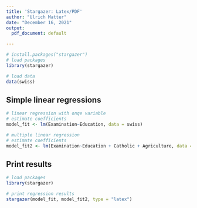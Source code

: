 ```yaml
---
title: 'Stargazer: Latex/PDF'
author: "Ulrich Matter"
date: "December 16, 2021"
output:
  pdf_document: default

---
```




```r
# install.packages("stargazer")
# load packages
library(stargazer)

# load data
data(swiss)

```



## Simple linear regressions
```r

# linear regression with onqe variable
# estimate coefficients
model_fit <- lm(Examination~Education, data = swiss)

# multiple linear regression
# estimate coefficients
model_fit2 <- lm(Examination~Education + Catholic + Agriculture, data = swiss)


```


## Print results
```r
# load packages
library(stargazer)

# print regression results 
stargazer(model_fit, model_fit2, type = "latex")
```

